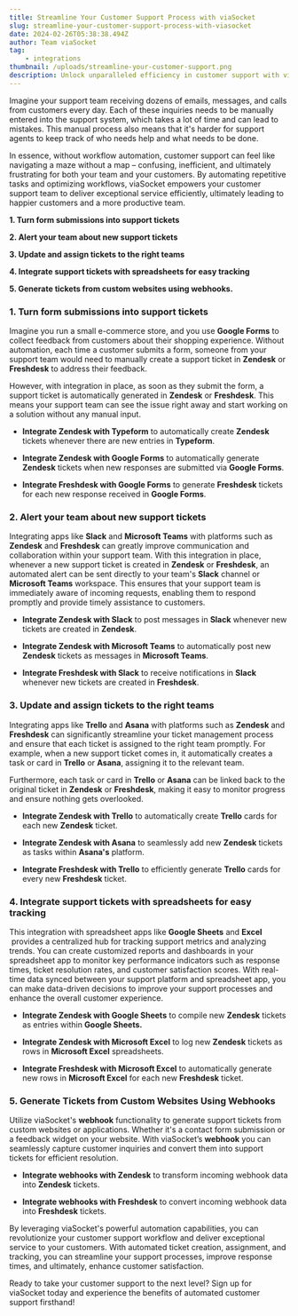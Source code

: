 ```yaml
---
title: Streamline Your Customer Support Process with viaSocket
slug: streamline-your-customer-support-process-with-viasocket
date: 2024-02-26T05:38:38.494Z
author: Team viaSocket
tag:
    - integrations
thumbnail: /uploads/streamline-your-customer-support.png
description: Unlock unparalleled efficiency in customer support with viaSocket. Wave goodbye to manual ticket entry as viaSocket's automation tools effortlessly manage incoming inquiries, ensuring no customer concern is overlooked
---
```


Imagine your support team receiving dozens of emails, messages, and calls from customers every day. Each of these inquiries needs to be manually entered into the support system, which takes a lot of time and can lead to mistakes. This manual process also means that it's harder for support agents to keep track of who needs help and what needs to be done.

In essence, without workflow automation, customer support can feel like navigating a maze without a map – confusing, inefficient, and ultimately frustrating for both your team and your customers. By automating repetitive tasks and optimizing workflows, viaSocket empowers your customer support team to deliver exceptional service efficiently, ultimately leading to happier customers and a more productive team.

**1. Turn form submissions into support tickets**

**2. Alert your team about new support tickets**

**3. Update and assign tickets to the right teams**

**4. Integrate support tickets with spreadsheets for easy tracking**

**5. Generate tickets from custom websites using webhooks.**

### 1. Turn form submissions into support tickets<a id="1-turn-form-submissions-into-support-tickets"></a>

Imagine you run a small e-commerce store, and you use **Google Forms** to collect feedback from customers about their shopping experience. Without automation, each time a customer submits a form, someone from your support team would need to manually create a support ticket in **Zendesk** or **Freshdesk** to address their feedback.

However, with integration in place, as soon as they submit the form, a support ticket is automatically generated in **Zendesk** or **Freshdesk**. This means your support team can see the issue right away and start working on a solution without any manual input.

-   **Integrate Zendesk with Typeform** to automatically create **Zendesk** tickets whenever there are new entries in **Typeform**.

*   **Integrate Zendesk with Google Forms** to automatically generate **Zendesk** tickets when new responses are submitted via **Google Forms**.

-   **Integrate Freshdesk with Google Forms** to generate **Freshdesk** tickets for each new response received in **Google Forms**.

### 2. Alert your team about new support tickets<a id="2-alert-your-team-about-new-support-tickets"></a>

Integrating apps like **Slack** and **Microsoft Teams** with platforms such as **Zendesk** and **Freshdesk** can greatly improve communication and collaboration within your support team. With this integration in place, whenever a new support ticket is created in **Zendesk** or **Freshdesk**, an automated alert can be sent directly to your team's **Slack** channel or **Microsoft Teams** workspace. This ensures that your support team is immediately aware of incoming requests, enabling them to respond promptly and provide timely assistance to customers.

-   **Integrate Zendesk with Slack** to post messages in **Slack** whenever new tickets are created in **Zendesk**.

*   **Integrate Zendesk with Microsoft Teams** to automatically post new **Zendesk** tickets as messages in **Microsoft Teams**.

-   **Integrate Freshdesk with Slack** to receive notifications in **Slack** whenever new tickets are created in **Freshdesk**.

### 3. Update and assign tickets to the right teams<a id="3-update-and-assign-tickets-to-the-right-teams"></a>

Integrating apps like **Trello** and **Asana** with platforms such as **Zendesk** and **Freshdesk** can significantly streamline your ticket management process and ensure that each ticket is assigned to the right team promptly. For example, when a new support ticket comes in, it automatically creates a task or card in **Trello** or **Asana**, assigning it to the relevant team.

Furthermore, each task or card in **Trello** or **Asana** can be linked back to the original ticket in **Zendesk** or **Freshdesk**, making it easy to monitor progress and ensure nothing gets overlooked.

-   **Integrate Zendesk with Trello** to automatically create **Trello** cards for each new **Zendesk** ticket.

*   **Integrate Zendesk with Asana** to seamlessly add new **Zendesk** tickets as tasks within **Asana's** platform.

-   **Integrate Freshdesk with Trello** to efficiently generate **Trello** cards for every new **Freshdesk** ticket.

### 4. Integrate support tickets with spreadsheets for easy tracking<a id="4-integrate-support-tickets-with-spreadsheets-for-easy-tracking"></a>

This integration with spreadsheet apps like **Google Sheets** and **Excel**  provides a centralized hub for tracking support metrics and analyzing trends. You can create customized reports and dashboards in your spreadsheet app to monitor key performance indicators such as response times, ticket resolution rates, and customer satisfaction scores. With real-time data synced between your support platform and spreadsheet app, you can make data-driven decisions to improve your support processes and enhance the overall customer experience.

-   **Integrate Zendesk with Google Sheets** to compile new **Zendesk** tickets as entries within **Google Sheets.**

*   **Integrate Zendesk with Microsoft Excel** to log new **Zendesk** tickets as rows in **Microsoft Excel** spreadsheets.

-   **Integrate Freshdesk with Microsoft Excel** to automatically generate new rows in **Microsoft Excel** for each new **Freshdesk** ticket.

### 5. Generate Tickets from Custom Websites Using Webhooks<a id="5-generate-tickets-from-custom-websites-using-webhooks"></a>

Utilize viaSocket's **webhook** functionality to generate support tickets from custom websites or applications. Whether it's a contact form submission or a feedback widget on your website. With viaSocket’s **webhook** you can seamlessly capture customer inquiries and convert them into support tickets for efficient resolution.

-   **Integrate webhooks with Zendesk** to transform incoming webhook data into **Zendesk** tickets.

*   **Integrate webhooks with Freshdesk** to convert incoming webhook data into **Freshdesk** tickets.

By leveraging viaSocket's powerful automation capabilities, you can revolutionize your customer support workflow and deliver exceptional service to your customers. With automated ticket creation, assignment, and tracking, you can streamline your support processes, improve response times, and ultimately, enhance customer satisfaction.

Ready to take your customer support to the next level? Sign up for viaSocket today and experience the benefits of automated customer support firsthand!
